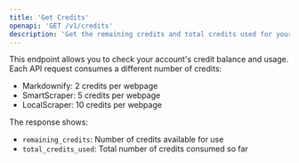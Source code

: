 ```yaml
---
title: 'Get Credits'
openapi: 'GET /v1/credits'
description: 'Get the remaining credits and total credits used for your account.'
---
```


This endpoint allows you to check your account's credit balance and usage. Each API request consumes a different number of credits:
- Markdownify: 2 credits per webpage
- SmartScraper: 5 credits per webpage
- LocalScraper: 10 credits per webpage

The response shows:
- `remaining_credits`: Number of credits available for use
- `total_credits_used`: Total number of credits consumed so far 